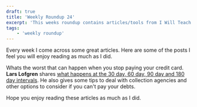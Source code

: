 ```yaml
---
draft: true
title: 'Weekly Roundup 24'
excerpt: 'This weeks roundup contains articles/tools from I Will Teach You to be Rich'
tags:
    - 'weekly roundup'
---
```


Every week I come across some great articles. Here are some of the posts I feel you will enjoy reading as much as I did.

Whats the worst that can happen when you stop paying your credit card. **Lars Lofgren** shares
[what happens at the 30 day, 60 day, 90 day and 180 day intervals](https://www.iwillteachyoutoberich.com/blog/stop-paying-credit-cards/).
He also gives some tips to deal with collection agencies and other options to consider if you can't pay your debts.

Hope you enjoy reading these articles as much as I did.
